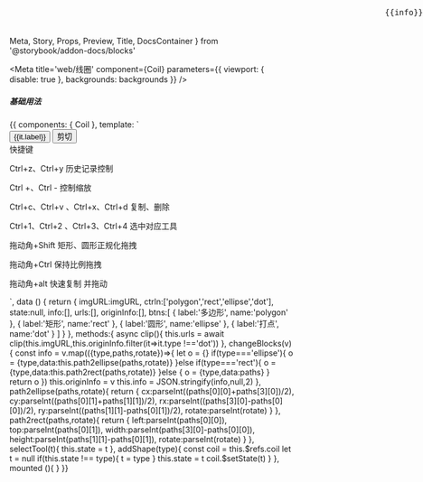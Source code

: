   Meta,
  Story,
  Props,
  Preview,
  Title,
  DocsContainer
} from '@storybook/addon-docs/blocks'

<Meta
  title='web/线圈'
  component={Coil}
  parameters={{ viewport: { disable: true }, backgrounds: backgrounds }}
/>

<Title>Coil</Title>

##### 基础用法

<Preview>
  <Story name='基础用法' height='420px'>
    {{
      components: { Coil },
      template: `<div>
        <Coil @selectTool="selectTool" @changeBlocks="changeBlocks" :width="400" :height="400" ref="coil" :src="imgURL" :ctrln="ctrln"/>
        <pre style="position: absolute;right: 0;top: 0;">{{info}}</pre>
        <img v-for="it in urls" :src="it"/>
        <div>
          <button v-for="(it,i) in btns" 
            :key="i" 
            type="button" 
            @click="addShape(it.name)" 
            :style="{background:state === it.name ? '#ccc' :'#fff'}"
            >
              {{it.label}}
          </button>
          <button @click="clip">剪切</button>
        </div>
        <div>快捷键</div>
        <p>Ctrl+z、Ctrl+y 历史记录控制</p>
        <p>Ctrl +、Ctrl - 控制缩放</p>
        <p>Ctrl+c、Ctrl+v 、Ctrl+x、Ctrl+d 复制、删除</p>
        <p>Ctrl+1、Ctrl+2 、Ctrl+3、Ctrl+4 选中对应工具</p>
        <p>拖动角+Shift 矩形、圆形正规化拖拽</p>
        <p>拖动角+Ctrl 保持比例拖拽</p>
        <p>拖动角+alt 快速复制 并拖动</p>
      </div>`,
      data () {
        return {
          imgURL:imgURL,
          ctrln:['polygon','rect','ellipse','dot'],
          state:null,
          info:[],
          urls:[],
          originInfo:[],
          btns:[
            {
              label:'多边形',
              name:'polygon'
            },
            {
              label:'矩形',
              name:'rect'
            },
            {
              label:'圆形',
              name:'ellipse'
            },
            {
              label:'打点',
              name:'dot'
            }
          ]
        }
      },
      methods:{
        async clip(){
          this.urls = await clip(this.imgURL,this.originInfo.filter(it=>it.type !=='dot'))
        },
        changeBlocks(v){
          const info = v.map(({type,paths,rotate})=>{
            let o = {}
            if(type==='ellipse'){
              o = {type,data:this.path2ellipse(paths,rotate)}
            }else if(type==='rect'){
              o = {type,data:this.path2rect(paths,rotate)}
            }else {
              o = {type,data:paths}
            }
            return o
          })
          this.originInfo = v
          this.info = JSON.stringify(info,null,2)
        },
        path2ellipse(paths,rotate){
          return {
            cx:parseInt((paths[0][0]+paths[3][0])/2), 
            cy:parseInt((paths[0][1]+paths[1][1])/2),
            rx:parseInt((paths[3][0]-paths[0][0])/2),
            ry:parseInt((paths[1][1]-paths[0][1])/2),
            rotate:parseInt(rotate)
          }
        },
        path2rect(paths,rotate){
          return {
            left:parseInt(paths[0][0]),
            top:parseInt(paths[0][1]),
            width:parseInt(paths[3][0]-paths[0][0]),
            height:parseInt(paths[1][1]-paths[0][1]),
            rotate:parseInt(rotate)
          }
        },
        selectTool(t){
          this.state = t
        },
        addShape(type){
          const coil = this.$refs.coil
          let t = null
          if(this.state !== type){
            t = type
          }
          this.state = t
          coil.$setState(t)
        }
      },
      mounted (){
      }
    }}
  </Story>
</Preview>
